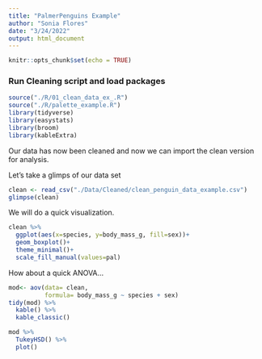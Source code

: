 ```yaml
---
title: "PalmerPenguins Example"
author: "Sonia Flores"
date: "3/24/2022"
output: html_document
---
```


```r
knitr::opts_chunk$set(echo = TRUE)
```

### Run Cleaning script and load packages
```r
source("./R/01_clean_data_ex_.R")
source("./R/palette_example.R")
library(tidyverse)
library(easystats)
library(broom)
library(kableExtra)

```

Our data has now been cleaned and now we can import the clean version for analysis.

Let's take a glimps of our data set
```r
clean <- read_csv("./Data/Cleaned/clean_penguin_data_example.csv")
glimpse(clean)
```

We will do a quick visualization.
```r
clean %>% 
  ggplot(aes(x=species, y=body_mass_g, fill=sex))+
  geom_boxplot()+
  theme_minimal()+
  scale_fill_manual(values=pal)
```

How about a quick ANOVA...
```r
mod<- aov(data= clean,
          formula= body_mass_g ~ species + sex)
tidy(mod) %>% 
  kable() %>% 
  kable_classic()

mod %>% 
  TukeyHSD() %>% 
  plot()
```








